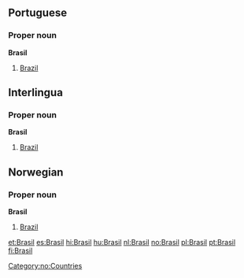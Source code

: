 ==Portuguese==
===Proper noun===
'''Brasil'''
# [[Brazil]]

==Interlingua==
===Proper noun===
'''Brasil'''
# [[Brazil]]

==Norwegian==
===Proper noun===
[[Category:no:Countries]]
'''Brasil'''
#[[Brazil]]

[[et:Brasil]]
[[es:Brasil]]
[[hi:Brasil]]
[[hu:Brasil]]
[[nl:Brasil]]
[[no:Brasil]]
[[pl:Brasil]]
[[pt:Brasil]]
[[fi:Brasil]]